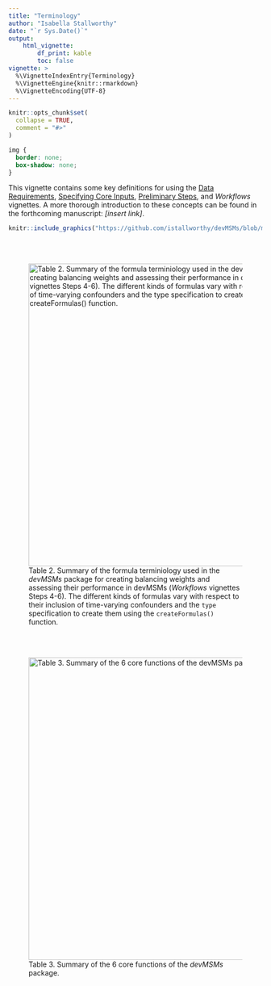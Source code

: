 ```yaml
---
title: "Terminology"
author: "Isabella Stallworthy"
date: "`r Sys.Date()`"
output:
    html_vignette:
        df_print: kable
        toc: false
vignette: >
  %\VignetteIndexEntry{Terminology}
  %\VignetteEngine{knitr::rmarkdown}
  %\VignetteEncoding{UTF-8}
---
```


```r
knitr::opts_chunk$set(
  collapse = TRUE,
  comment = "#>"
)
```

```css
img {
  border: none;
  box-shadow: none;
}
```

This vignette contains some key definitions for using the <a href="https://istallworthy.github.io/devMSMs/articles/Data_Requirements.html">Data Requirements</a>, <a href="https://istallworthy.github.io/devMSMs/articles/Specify_Core_Inputs.html">Specifying Core Inputs</a>, <a href="https://istallworthy.github.io/devMSMs/articles/Preliminary_Steps.html">Preliminary Steps</a>, and *Workflows* vignettes. A more thorough introduction to these concepts can be found in the forthcoming manuscript: *[insert link]*.  
  
<!-- ![Table 1. Summary of terminology used in *devMSMs*](https://github.com/istallworthy/devMSMs/blob/main/man/figures/term%20summary%20table.png){width=600px} -->
```r
knitr::include_graphics("https://github.com/istallworthy/devMSMs/blob/main/man/figures/term%20summary%20table.png")

```


<br> 
<br> 

![Table 2. Summary of the formula terminiology used in the *devMSMs* package for creating balancing weights and assessing their performance in devMSMs (*Workflows* vignettes Steps 4-6). The different kinds of formulas vary with respect to their inclusion of time-varying confounders and the `type` specification to create them using the `createFormulas()` function.](/Users/isabella/Documents/GitHub/devMSMs/man/figures/formula term summary table.png){width=600px}

<br> 
<br> 


![Table 3. Summary of the 6 core functions of the *devMSMs* package.](/Users/isabella/Documents/GitHub/devMSMs/man/figures/function summary table.png){width=600px}

